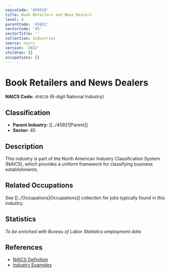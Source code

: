 ```yaml
---
naicsCode: '459210'
title: Book Retailers and News Dealers
level: 6
parentCode: '45921'
sectorCode: '45'
sectorTitle: ''
collection: Industries
source: naics
version: '2022'
children: []
occupations: []
---
```

# Book Retailers and News Dealers

**NAICS Code:** `459210` (6-digit National Industry)

## Classification

- **Parent Industry:** [[../45921|Parent]]
- **Sector:** 45

## Description

This industry is part of the North American Industry Classification System (NAICS), which provides a uniform framework for classifying business establishments.

## Related Occupations

See [[../Occupations|Occupations]] collection for jobs typically found in this industry.

## Statistics

*To be enriched with Bureau of Labor Statistics employment data*

## References

- [NAICS Definition](https://www.census.gov/naics/)
- [Industry Examples](https://www.census.gov/naics/2022NAICS/)
